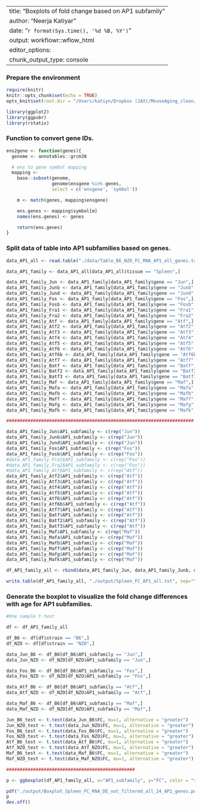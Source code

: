 
---
title: "Boxplots of fold change based on AP1 subfamily"
author: "Neerja Katiyar"
date: "`r format(Sys.time(), '%d %B, %Y')`"
output: workflowr::wflow_html
editor_options:
  chunk_output_type: console
---

### Prepare the environment

```r
require(knitr)
knitr::opts_chunk$set(echo = TRUE)
opts_knit$set(root.dir = "/Users/katiyn/Dropbox (JAX)/MouseAging_clean/Mice_aging_NK_resubmission/code/") #set root dir!
```

```r

library(ggplot2)
library(ggpubr)
library(rstatix)
```

### Function to convert gene IDs.
```r
ens2gene <- function(genes){
  genome <- annotables::grcm38

  # ens to gene symbol mapping
  mapping <-
    base::subset(genome,
                 genome$ensgene %in% genes,
                 select = c('ensgene', 'symbol'))

    m <- match(genes, mapping$ensgene)

    ens.genes <- mapping$symbol[m]
    names(ens.genes) <- genes

    return(ens.genes)
}
```

### Split data of table into AP1 subfamilies based on genes.
```r
data_AP1_all <- read.table("./data/Table_B6_NZO_FC_RNA_AP1_all_genes.txt", sep="\t", header=T, row.names=1)

data_AP1_family <- data_AP1_all[data_AP1_all$tissue == "Spleen",]

data_AP1_family_Jun <- data_AP1_family[data_AP1_family$gene == "Jun",]
data_AP1_family_Junb <- data_AP1_family[data_AP1_family$gene == "Junb",]
data_AP1_family_Jund <- data_AP1_family[data_AP1_family$gene == "Jund",]
data_AP1_family_Fos <- data_AP1_family[data_AP1_family$gene == "Fos",]
data_AP1_family_Fosb <- data_AP1_family[data_AP1_family$gene == "Fosb",]
data_AP1_family_Fra1 <- data_AP1_family[data_AP1_family$gene == "Fra1",]
data_AP1_family_Fra2 <- data_AP1_family[data_AP1_family$gene == "Fra2",]
data_AP1_family_Atf <- data_AP1_family[data_AP1_family$gene == "Atf",]
data_AP1_family_Atf2 <- data_AP1_family[data_AP1_family$gene == "Atf2",]
data_AP1_family_Atf3 <- data_AP1_family[data_AP1_family$gene == "Atf3",]
data_AP1_family_Atf4 <- data_AP1_family[data_AP1_family$gene == "Atf4",]
data_AP1_family_Atf5 <- data_AP1_family[data_AP1_family$gene == "Atf5",]
data_AP1_family_Atf6 <- data_AP1_family[data_AP1_family$gene == "Atf6",]
data_AP1_family_Atf6b <- data_AP1_family[data_AP1_family$gene == "Atf6b",]
data_AP1_family_Atf7 <- data_AP1_family[data_AP1_family$gene == "Atf7",]
data_AP1_family_Batf <- data_AP1_family[data_AP1_family$gene == "Batf",]
data_AP1_family_Batf2 <- data_AP1_family[data_AP1_family$gene == "Batf2",]
data_AP1_family_Batf3 <- data_AP1_family[data_AP1_family$gene == "Batf3",]
data_AP1_family_Maf <- data_AP1_family[data_AP1_family$gene == "Maf",]
data_AP1_family_Mafa <- data_AP1_family[data_AP1_family$gene == "Mafa",]
data_AP1_family_Mafb <- data_AP1_family[data_AP1_family$gene == "Mafb",]
data_AP1_family_Maff <- data_AP1_family[data_AP1_family$gene == "Maff",]
data_AP1_family_Mafg <- data_AP1_family[data_AP1_family$gene == "Mafg",]
data_AP1_family_Mafk <- data_AP1_family[data_AP1_family$gene == "Mafk",]

######################################################################

data_AP1_family_Jun$AP1_subfamily <- c(rep("Jun"))
data_AP1_family_Junb$AP1_subfamily <- c(rep("Jun"))
data_AP1_family_Jund$AP1_subfamily <- c(rep("Jun"))
data_AP1_family_Fos$AP1_subfamily <- c(rep("Fos"))
data_AP1_family_Fosb$AP1_subfamily <- c(rep("Fos"))
#data_AP1_family_Fra1$AP1_subfamily <- c(rep("Fos"))
#data_AP1_family_Fra2$AP1_subfamily <- c(rep("Fos"))
#data_AP1_family_Atf$AP1_subfamily <- c(rep("Atf"))
data_AP1_family_Atf2$AP1_subfamily <- c(rep("Atf"))
data_AP1_family_Atf3$AP1_subfamily <- c(rep("Atf"))
data_AP1_family_Atf4$AP1_subfamily <- c(rep("Atf"))
data_AP1_family_Atf5$AP1_subfamily <- c(rep("Atf"))
data_AP1_family_Atf6$AP1_subfamily <- c(rep("Atf"))
data_AP1_family_Atf6b$AP1_subfamily <- c(rep("Atf"))
data_AP1_family_Atf7$AP1_subfamily <- c(rep("Atf"))
data_AP1_family_Batf$AP1_subfamily <- c(rep("Atf"))
data_AP1_family_Batf2$AP1_subfamily <- c(rep("Atf"))
data_AP1_family_Batf3$AP1_subfamily <- c(rep("Atf"))
data_AP1_family_Maf$AP1_subfamily <- c(rep("Maf"))
data_AP1_family_Mafa$AP1_subfamily <- c(rep("Maf"))
data_AP1_family_Mafb$AP1_subfamily <- c(rep("Maf"))
data_AP1_family_Maff$AP1_subfamily <- c(rep("Maf"))
data_AP1_family_Mafg$AP1_subfamily <- c(rep("Maf"))
data_AP1_family_Mafk$AP1_subfamily <- c(rep("Maf"))

df_AP1_family_all <- rbind(data_AP1_family_Jun, data_AP1_family_Junb, data_AP1_family_Jund, data_AP1_family_Fos, data_AP1_family_Fosb, data_AP1_family_Atf2, data_AP1_family_Atf3, data_AP1_family_Atf4, data_AP1_family_Atf5, data_AP1_family_Atf6, data_AP1_family_Atf6b, data_AP1_family_Atf7, data_AP1_family_Batf, data_AP1_family_Batf2, data_AP1_family_Batf3, data_AP1_family_Maf, data_AP1_family_Mafa, data_AP1_family_Mafb, data_AP1_family_Maff, data_AP1_family_Mafb, data_AP1_family_Mafg, data_AP1_family_Mafk)

write.table(df_AP1_family_all, "./output/Spleen_FC_AP1_all.txt", sep="\t", quote=FALSE)
```

#########################################################
### Generate the boxplot to visualize the fold change differences with age for AP1 subfamilies.
```r
#One sample t-test

df <- df_AP1_family_all

df_B6 <- df[df$strain == "B6",]
df_NZO <- df[df$strain == "NZO",]

data_Jun_B6 <- df_B6[df_B6$AP1_subfamily == "Jun",]
data_Jun_NZO <- df_NZO[df_NZO$AP1_subfamily == "Jun",]

data_Fos_B6 <- df_B6[df_B6$AP1_subfamily == "Fos",]
data_Fos_NZO <- df_NZO[df_NZO$AP1_subfamily == "Fos",]

data_Atf_B6 <- df_B6[df_B6$AP1_subfamily == "Atf",]
data_Atf_NZO <- df_NZO[df_NZO$AP1_subfamily == "Atf",]

data_Maf_B6 <- df_B6[df_B6$AP1_subfamily == "Maf",]
data_Maf_NZO <- df_NZO[df_NZO$AP1_subfamily == "Maf",]

Jun_B6_test <- t.test(data_Jun_B6$FC, mu=1, alternative = "greater")
Jun_NZO_test <- t.test(data_Jun_NZO$FC, mu=1, alternative = "greater")
Fos_B6_test <- t.test(data_Fos_B6$FC, mu=1, alternative = "greater")
Fos_NZO_test <- t.test(data_Fos_NZO$FC, mu=1, alternative = "greater")
Atf_B6_test <- t.test(data_Atf_B6$FC, mu=1, alternative = "greater")
Atf_NZO_test <- t.test(data_Atf_NZO$FC, mu=1, alternative = "greater")
Maf_B6_test <- t.test(data_Maf_B6$FC, mu=1, alternative = "greater")
Maf_NZO_test <- t.test(data_Maf_NZO$FC, mu=1, alternative = "greater")

################################################

p <- ggboxplot(df_AP1_family_all, x="AP1_subfamily", y="FC", color = "strain", palette = "jco", add="jitter", facet.by = "tissue", nrow=1, short.panel.labs=FALSE)

pdf("./output/Boxplot_Spleen_FC_RNA_DE_not_filtered_all_24_AP1_genes.pdf", height=10, width=10)
p
dev.off()

```
